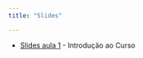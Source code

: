 ```yaml
---
title: "Slides"

---
```


- [Slides aula 1](https://beatrizmilz.github.io/2023-curso-de-verao-ime-usp-relatorios/slides/aula-1.html) - Introdução ao Curso


<!-- inicio font awesome -->

```{=html}
<script src="https://kit.fontawesome.com/1f72d6921a.js" crossorigin="anonymous"></script>
```
<!-- final font awesome -->
